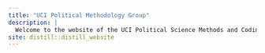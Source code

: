 ```yaml
---
title: "UCI Political Methodology Group"
description: |
  Welcome to the website of the UCI Political Science Methods and Coding group, also known as UCI's Political Methodology working group. Here you will find a scheule of our meetings, Github links, and information on our Summer R Stats Bootcamp. This group was founded by Melina Much, Ph.D. Student, and is co-organized with Liz Muehlemann Ph.D. Student.
site: distill::distill_website
---
```


